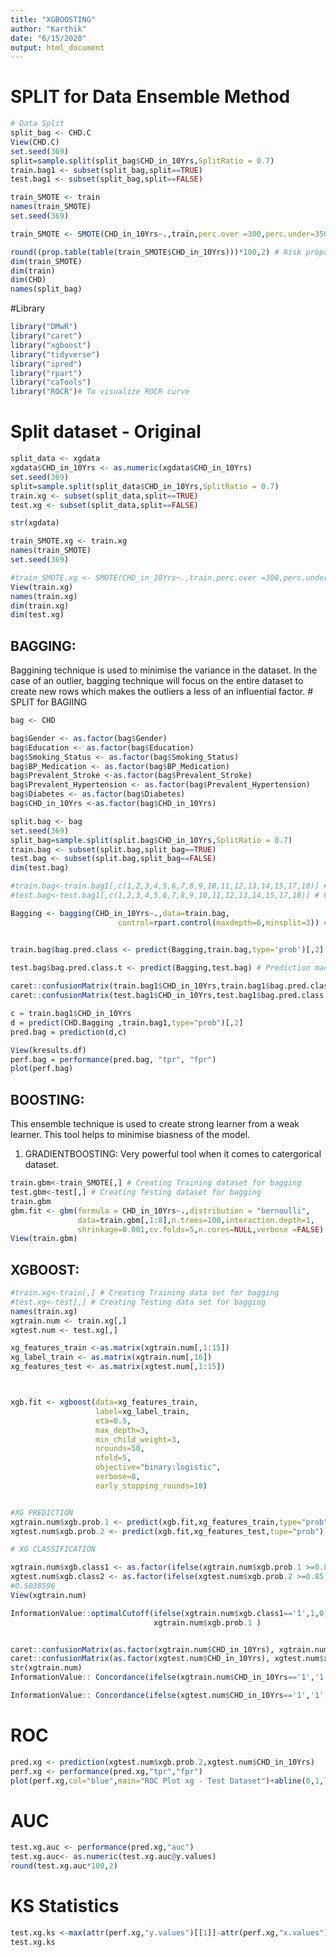 ---
title: "XGBOOSTING"
author: "Karthik"
date: "6/15/2020"
output: html_document
---

# SPLIT for Data Ensemble Method
```{r}
# Data Split
split_bag <- CHD.C
View(CHD.C)
set.seed(369)
split=sample.split(split_bag$CHD_in_10Yrs,SplitRatio = 0.7)
train.bag1 <- subset(split_bag,split==TRUE)
test.bag1 <- subset(split_bag,split==FALSE)

train_SMOTE <- train
names(train_SMOTE)
set.seed(369)

train_SMOTE <- SMOTE(CHD_in_10Yrs~.,train,perc.over =300,perc.under=350,k=5)

round((prop.table(table(train_SMOTE$CHD_in_10Yrs)))*100,2) # Risk proportion.
dim(train_SMOTE)
dim(train)
dim(CHD)
names(split_bag)
```

#Library

```{r}
library("DMwR")
library("caret")
library("xgboost")
library("tidyverse")
library("ipred")
library("rpart")
library("caTools")
library("ROCR")# To visualize ROCR curve
```
# Split dataset - Original
```{r}
split_data <- xgdata
xgdata$CHD_in_10Yrs <- as.numeric(xgdata$CHD_in_10Yrs)
set.seed(369)
split=sample.split(split_data$CHD_in_10Yrs,SplitRatio = 0.7)
train.xg <- subset(split_data,split==TRUE)
test.xg <- subset(split_data,split==FALSE)

str(xgdata)

train_SMOTE.xg <- train.xg
names(train_SMOTE)
set.seed(369)

#train_SMOTE.xg <- SMOTE(CHD_in_10Yrs~.,train,perc.over =300,perc.under=350,k=5)
View(train.xg)
names(train.xg)
dim(train.xg)
dim(test.xg)
```



BAGGING:
---------

Baggining technique is used to minimise the variance in the dataset. In the case of an outlier, bagging technique will focus on the entire dataset to create new rows which makes the outliers a less of an influential factor.
# SPLIT for BAGIING
```{r}
bag <- CHD

bag$Gender <- as.factor(bag$Gender)
bag$Education <- as.factor(bag$Education)
bag$Smoking_Status <- as.factor(bag$Smoking_Status)
bag$BP_Medication <- as.factor(bag$BP_Medication)
bag$Prevalent_Stroke <-as.factor(bag$Prevalent_Stroke)
bag$Prevalent_Hypertension <- as.factor(bag$Prevalent_Hypertension)
bag$Diabetes <- as.factor(bag$Diabetes)
bag$CHD_in_10Yrs <-as.factor(bag$CHD_in_10Yrs)

split.bag <- bag
set.seed(369)
split_bag=sample.split(split.bag$CHD_in_10Yrs,SplitRatio = 0.7)
train.bag <- subset(split.bag,split_bag==TRUE)
test.bag <- subset(split.bag,split_bag==FALSE)
dim(test.bag)

```


```{r}

#train.bag<-train.bag1[,c(1,2,3,4,5,6,7,8,9,10,11,12,13,14,15,17,18)] # Creating Training dataset for bagging
#test.bag<-test.bag1[,c(1,2,3,4,5,6,7,8,9,10,11,12,13,14,15,17,18)] # Creating Testing dataset for bagging

Bagging <- bagging(CHD_in_10Yrs~.,data=train.bag,
                        control=rpart.control(maxdepth=6,minsplit=3)) # Applying Bagging technique


train.bag$bag.pred.class <- predict(Bagging,train.bag,type='prob')[,2] # Prediction made on train dataset
     
test.bag$bag.pred.class.t <- predict(Bagging,test.bag) # Prediction made on test dataset

caret::confusionMatrix(train.bag1$CHD_in_10Yrs,train.bag1$bag.pred.class) # Calculating the Matrix train data
caret::confusionMatrix(test.bag1$CHD_in_10Yrs,test.bag1$bag.pred.class.t)# Calculating the Matrix test data


```


```{r}
c = train.bag1$CHD_in_10Yrs
d = predict(CHD.Bagging ,train.bag1,type="prob")[,2]
pred.bag = prediction(d,c)

View(kresults.df)
perf.bag = performance(pred.bag, "tpr", "fpr")
plot(perf.bag)
```

BOOSTING:
----------
 This ensemble technique is used to create strong learner from a weak learner.
 This tool helps to minimise biasness of the model.
 
 1. GRADIENTBOOSTING:
 Very powerful tool when it comes to catergorical dataset.
 
```{r}

train.gbm<-train_SMOTE[,] # Creating Training dataset for bagging
test.gbm<-test[,] # Creating Testing dataset for bagging
train.gbm
gbm.fit <- gbm(formula = CHD_in_10Yrs~.,distribution = "bernoulli",
               data=train.gbm[,1:8],n.trees=100,interaction.depth=1,
               shrinkage=0.001,cv.folds=5,n.cores=NULL,verbose =FALSE)
View(train.gbm)

```
XGBOOST:
--------

```{r}

#train.xg<-train[,] # Creating Training data set for bagging
#test.xg<-test[,] # Creating Testing data set for bagging
names(train.xg)
xgtrain.num <- train.xg[,]
xgtest.num <- test.xg[,]

xg_features_train <-as.matrix(xgtrain.num[,1:15]) 
xg_label_train <- as.matrix(xgtrain.num[,16])
xg_features_test <- as.matrix(xgtest.num[,1:15])



xgb.fit <- xgboost(data=xg_features_train,
                   label=xg_label_train,
                   eta=0.5,
                   max_depth=3,
                   min_child_weight=3,
                   nrounds=50,
                   nfold=5,
                   objective="binary:logistic",
                   verbose=0,
                   early_stopping_rounds=10)


#XG PREDICTION
xgtrain.num$xgb.prob.1 <- predict(xgb.fit,xg_features_train,type="prob")
xgtest.num$xgb.prob.2 <- predict(xgb.fit,xg_features_test,tupe="prob")

# XG CLASSIFICATION

xgtrain.num$xgb.class1 <- as.factor(ifelse(xgtrain.num$xgb.prob.1 >=0.85,'1','0'))
xgtest.num$xgb.class2 <- as.factor(ifelse(xgtest.num$xgb.prob.2 >=0.85,'1','0'))
#0.5038596
View(xgtrain.num)

InformationValue::optimalCutoff(ifelse(xgtrain.num$xgb.class1=='1',1,0),
                                xgtrain.num$xgb.prob.1 )


caret::confusionMatrix(as.factor(xgtrain.num$CHD_in_10Yrs), xgtrain.num$xgb.class1) # Calculating the Matrix train data
caret::confusionMatrix(as.factor(xgtest.num$CHD_in_10Yrs), xgtest.num$xgb.class2)# Calculating the Matrix test data
str(xgtrain.num)
InformationValue:: Concordance(ifelse(xgtrain.num$CHD_in_10Yrs=='1','1','0'),xgtrain.num$xgb.prob.1 )

InformationValue:: Concordance(ifelse(xgtest.num$CHD_in_10Yrs=='1','1','0'),xgtest.num$xgb.prob.2)
```



# ROC

```{r}
pred.xg <- prediction(xgtest.num$xgb.prob.2,xgtest.num$CHD_in_10Yrs)
perf.xg <- performance(pred.xg,"tpr","fpr")
plot(perf.xg,col="blue",main="ROC Plot xg - Test Dataset")+abline(0,1,lty=8,col="red")
```

# AUC

```{r}
test.xg.auc <- performance(pred.xg,"auc")
test.xg.auc<- as.numeric(test.xg.auc@y.values)
round(test.xg.auc*100,2)
```

# KS Statistics
```{r}
test.xg.ks <-max(attr(perf.xg,"y.values")[[1]]-attr(perf.xg,"x.values")[[1]])
test.xg.ks
```

 